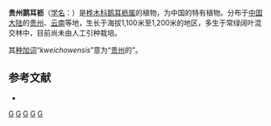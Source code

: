 {{Speciesbox
| genus = Carpinus
| species = kweichowensis
| authority = Hu, 1931
}}

'''贵州鹅耳枥'''（[[学名|学名]]：{{lang|la|''Carpinus kweichowensis''}}）是[[桦木科|桦木科]][[鹅耳枥属|鹅耳枥属]]的植物，为中国的特有植物。分布于[[中国大陆|中国大陆]]的[[贵州|贵州]]、[[云南|云南]]等地，生长于海拔1,100米至1,200米的地区，多生于常绿阔叶混交林中，目前尚未由人工引种栽培。

其[[种加词|种加词]]“''kweichowensis''”意为“[[贵州|贵州]]的”。

== 参考文献 ==
<div class="references-small">
* {{cite web| url =http://www.bioinfo.cn/db05/KmzwSpecies.php?action=view&id=2324| title =贵州鹅耳枥| work =《中国高等植物数据库全库》| publisher =中国科学院微生物研究所| author =昆明植物研究所| accessdate =2009-02-23| deadurl =yes| archiveurl =https://web.archive.org/web/20160305051057/http://www.bioinfo.cn/db05/KmzwSpecies.php?action=view&id=2324| archivedate =2016-03-05}}
</div>
{{Taxonbar|from=Q1044775}}

[[Category:鹅耳枥属|G]]
[[Category:中国特有植物|G]]
[[Category:贵州植物|G]]
[[Category:云南植物|G]]
[[Category:1931年描述的植物|G]]


{{植物小作品}}